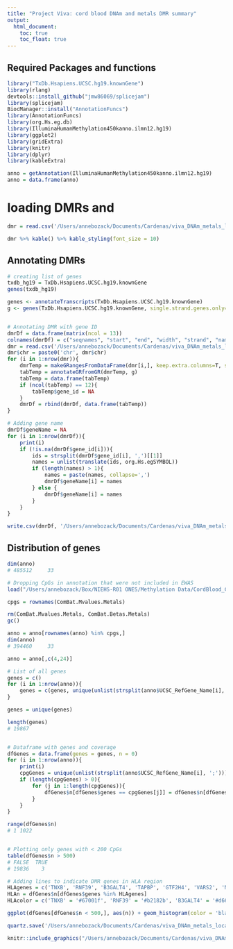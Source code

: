 ---
title: "Project Viva: cord blood DNAm and metals DMR summary"
output:
  html_document:
    toc: true
    toc_float: true
---


## Required Packages and functions

```r
library("TxDb.Hsapiens.UCSC.hg19.knownGene")
library(rlang)
devtools::install_github("jmw86069/splicejam")
library(splicejam)
BiocManager::install("AnnotationFuncs")
library(AnnotationFuncs)
library(org.Hs.eg.db)
library(IlluminaHumanMethylation450kanno.ilmn12.hg19)
library(ggplot2)
library(gridExtra)
library(knitr)
library(dplyr)
library(kableExtra)

anno = getAnnotation(IlluminaHumanMethylation450kanno.ilmn12.hg19)
anno = data.frame(anno)
```

# loading DMRs and 
```r
dmr = read.csv('/Users/annebozack/Documents/Cardenas/viva_DNAm_metals_local/combp_results_all.csv')

```

```r
dmr %>% kable() %>% kable_styling(font_size = 10) 
```

## Annotating DMRs

```r

# creating list of genes
txdb_hg19 = TxDb.Hsapiens.UCSC.hg19.knownGene
genes(txdb_hg19)

genes <- annotateTranscripts(TxDb.Hsapiens.UCSC.hg19.knownGene)
g <- genes(TxDb.Hsapiens.UCSC.hg19.knownGene, single.strand.genes.only=F)


# Annotating DMR with gene ID
dmrDf = data.frame(matrix(ncol = 13))
colnames(dmrDf) = c("seqnames", "start", "end", "width", "strand", "names", "p", "length", "fdr", "sidak", "nprobe", "group", 'gene_id')
dmr = read.csv('/Users/annebozack/Documents/Cardenas/viva_DNAm_metals_local/combp_results_all.csv')
dmr$chr = paste0('chr', dmr$chr)
for (i in 1:nrow(dmr)){
	dmrTemp = makeGRangesFromDataFrame(dmr[i,], keep.extra.columns=T, seqnames.field = 'chr')
	tabTemp = annotateGRfromGR(dmrTemp, g)
	tabTemp = data.frame(tabTemp)
	if (ncol(tabTemp) == 12){
		tabTemp$gene_id = NA
	}
	dmrDf = rbind(dmrDf, data.frame(tabTemp))
}

# Adding gene name
dmrDf$geneName = NA
for (i in 1:nrow(dmrDf)){
	print(i)
	if (!is.na(dmrDf$gene_id[i])){
		ids = strsplit(dmrDf$gene_id[i], ',')[[1]]
		names = unlist(translate(ids, org.Hs.egSYMBOL))
		if (length(names) > 1){
			names = paste(names, collapse=',')
			dmrDf$geneName[i] = names
		} else {
			dmrDf$geneName[i] = names
		}
	}
}

write.csv(dmrDf, '/Users/annebozack/Documents/Cardenas/viva_DNAm_metals_local/combp_results_all_genes.csv')
```


## Distribution of genes

```r

dim(anno)
# 485512     33

# Dropping CpGs in annotation that were not included in EWAS
load("/Users/annebozack/Box/NIEHS-R01 ONES/Methylation Data/CordBlood_ComBat_Betas_Mvlas_filteredPorbes_metalAnalysis.RData")

cpgs = rownames(ComBat.Mvalues.Metals)

rm(ComBat.Mvalues.Metals, ComBat.Betas.Metals)
gc()

anno = anno[rownames(anno) %in% cpgs,]
dim(anno)
# 394460     33

anno = anno[,c(4,24)]

# List of all genes
genes = c()
for (i in 1:nrow(anno)){
	genes = c(genes, unique(unlist(strsplit(anno$UCSC_RefGene_Name[i], ';'))))
}

genes = unique(genes)

length(genes)
# 19867


# Dataframe with genes and coverage
dfGenes = data.frame(genes = genes, n = 0)
for (i in 1:nrow(anno)){
	print(i)
	cpgGenes = unique(unlist(strsplit(anno$UCSC_RefGene_Name[i], ';')))
	if (length(cpgGenes) > 0){
		for (j in 1:length(cpgGenes)){
			dfGenes$n[dfGenes$genes == cpgGenes[j]] = dfGenes$n[dfGenes$genes == cpgGenes[j]] + 1
		}
	}
}

range(dfGenes$n)
# 1 1022


# Plotting only genes with < 200 CpGs
table(dfGenes$n > 500)
# FALSE  TRUE 
# 19836    3

# Adding lines to indicate DMR genes in HLA region
HLAgenes = c('TNXB', 'RNF39', 'B3GALT4', 'TAPBP', 'GTF2H4', 'VARS2', 'NOTCH4')
HLAn = dfGenes$n[dfGenes$genes %in% HLAgenes]
HLAcolor = c('TNXB' = '#67001f', 'RNF39' = '#b2182b', 'B3GALT4' = '#d6604d', 'TAPBP' = '#92c5de', 'GTF2H4' = '#4393c3', 'VARS2' = '#2166ac', 'NOTCH4' = '#053061')

ggplot(dfGenes[dfGenes$n < 500,], aes(n)) + geom_histogram(color = 'black', alpha = 0.3, binwidth = 5) + theme_classic() + geom_vline(aes(xintercept = HLAn[1], color = 'TNXB'), size = 0.3) + geom_vline(aes(xintercept = HLAn[2], color = 'RNF39'), size = 0.3) + geom_vline(aes(xintercept = HLAn[3], color = 'B3GALT4'), size = 0.3) + geom_vline(aes(xintercept = HLAn[4], color = 'TAPBP'), size = 0.3) + geom_vline(aes(xintercept = HLAn[5], color = 'GTF2H4'), size = 0.3) + geom_vline(aes(xintercept = HLAn[6], color = 'VARS2'), size = 0.3) + geom_vline(aes(xintercept = HLAn[7], color = 'NOTCH4'), size = 0.3) + scale_color_manual(values = HLAcolor) + labs(x = "Coverage per gene", y = "Count", color = "Legend") 

quartz.save('/Users/annebozack/Documents/Cardenas/viva_DNAm_metals_local/geneCoverage_HLA.png', type = "png", dpi = 300)
```

```r
knitr::include_graphics("/Users/annebozack/Documents/Cardenas/viva_DNAm_metals_local/geneCoverage_HLA.png")
```










